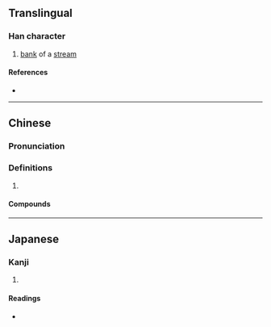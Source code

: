 {{character info/new}}
==Translingual==

===Han character===
{{Han char|rn=85|rad=水|as=11|sn=14|four=31149|canj=EYPD|ids=⿰氵虖}}

# [[bank]] of a [[stream]]

====References====
* {{Han ref|kx=0644.110|dkj=18092|dj=1051.210|hdz=31721.040|uh=6EF9|ud=28409|bh=E2A3|bd=58019}}

----

==Chinese==
{{zh-forms}}

===Pronunciation===
{{zh-pron
|m=hū,hǔ
|c=fu1
|mn=ho͘
|mc=y
|oc=y
|ma=
|cat=n
}}

===Definitions===
{{zh-hanzi}}

# {{rfdef|zh}}

====Compounds====
{{zh-der|滹沱河}}

----

==Japanese==

===Kanji===
{{ja-kanji|grade=|rs=水11}}

# {{rfdef|ja|sort=水11}}

====Readings====
* {{ja-readings|on=[[こ]] (ko), [[く]] (ku)|kun=}}